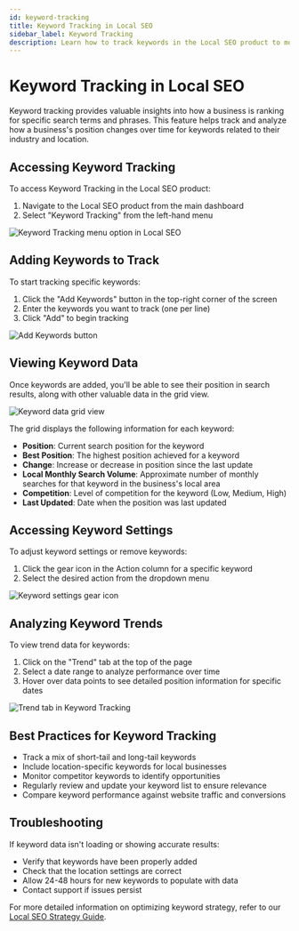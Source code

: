 ```yaml
---
id: keyword-tracking
title: Keyword Tracking in Local SEO
sidebar_label: Keyword Tracking
description: Learn how to track keywords in the Local SEO product to monitor your business's search positions.
---
```


# Keyword Tracking in Local SEO

Keyword tracking provides valuable insights into how a business is ranking for specific search terms and phrases. This feature helps track and analyze how a business's position changes over time for keywords related to their industry and location.

## Accessing Keyword Tracking

To access Keyword Tracking in the Local SEO product:

1. Navigate to the Local SEO product from the main dashboard
2. Select "Keyword Tracking" from the left-hand menu

![Keyword Tracking menu option in Local SEO](/img/local-seo/keyword-tracking/keyword-tracking-menu.jpg)

## Adding Keywords to Track

To start tracking specific keywords:

1. Click the "Add Keywords" button in the top-right corner of the screen
2. Enter the keywords you want to track (one per line)
3. Click "Add" to begin tracking

![Add Keywords button](/img/local-seo/keyword-tracking/add-keywords-button.jpg)

## Viewing Keyword Data

Once keywords are added, you'll be able to see their position in search results, along with other valuable data in the grid view.

![Keyword data grid view](/img/local-seo/keyword-tracking/local-grid.jpg)

The grid displays the following information for each keyword:

- **Position**: Current search position for the keyword
- **Best Position**: The highest position achieved for a keyword
- **Change**: Increase or decrease in position since the last update
- **Local Monthly Search Volume**: Approximate number of monthly searches for that keyword in the business's local area
- **Competition**: Level of competition for the keyword (Low, Medium, High)
- **Last Updated**: Date when the position was last updated

## Accessing Keyword Settings

To adjust keyword settings or remove keywords:

1. Click the gear icon in the Action column for a specific keyword
2. Select the desired action from the dropdown menu

![Keyword settings gear icon](/img/local-seo/keyword-tracking/settings-gear.jpg)

## Analyzing Keyword Trends

To view trend data for keywords:

1. Click on the "Trend" tab at the top of the page
2. Select a date range to analyze performance over time
3. Hover over data points to see detailed position information for specific dates

![Trend tab in Keyword Tracking](/img/local-seo/keyword-tracking/trend-tab.jpg)

## Best Practices for Keyword Tracking

- Track a mix of short-tail and long-tail keywords
- Include location-specific keywords for local businesses
- Monitor competitor keywords to identify opportunities
- Regularly review and update your keyword list to ensure relevance
- Compare keyword performance against website traffic and conversions

## Troubleshooting

If keyword data isn't loading or showing accurate results:

- Verify that keywords have been properly added
- Check that the location settings are correct
- Allow 24-48 hours for new keywords to populate with data
- Contact support if issues persist

For more detailed information on optimizing keyword strategy, refer to our [Local SEO Strategy Guide](/products/local-seo/strategy-guide).